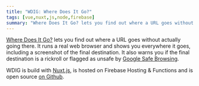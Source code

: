 ```yaml
---
title: "WDIG: Where Does It Go?"
tags: [vue,nuxt,js,node,firebase]
summary: "Where Does It Go? lets you find out where a URL goes without actually going there."
---
```


[Where Does It Go?](https://wdig.ml) lets you find out where a URL goes without actually going there. It runs a real web browser and shows you everywhere it goes, including a screenshot of the final destination. It also warns you if the final destination is a rickroll or flagged as unsafe by [Google Safe Browsing](https://safebrowsing.google.com/).

WDIG is build with [Nuxt.js](https://nuxtjs.org/), is hosted on Firebase Hosting & Functions and is open source [on Github](https://github.com/realprogrammer5000/wdig).

